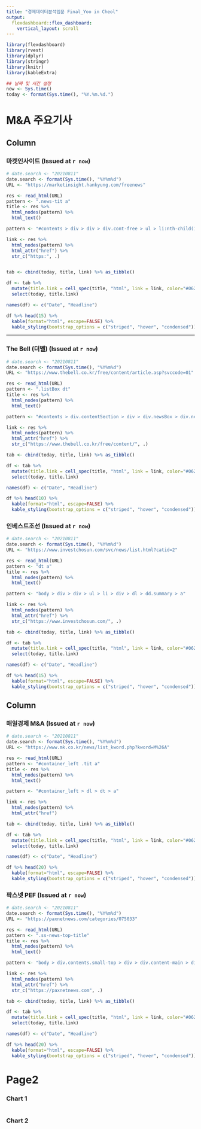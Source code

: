 ```yaml
---
title: "경제데이터분석입문 Final_Yoo in Cheol"
output: 
  flexdashboard::flex_dashboard:
    vertical_layout: scroll
---
```


```r
library(flexdashboard)
library(rvest)
library(dplyr)
library(stringr)
library(knitr)
library(kableExtra)

## 날짜 및 시간 설정
now <- Sys.time()
today <- format(Sys.time(), "%Y.%m.%d.")
```

M&A 주요기사
===================================== 

Column {data-width=500}
-----------------------------------------------------------------------
### 마켓인사이트 (**Issued at `r now`**)

```r
# date.search <- "20210811"
date.search <- format(Sys.time(), "%Y%m%d")
URL <- "https://marketinsight.hankyung.com/freenews"

res <- read_html(URL)
pattern <- ".news-tit a"
title <- res %>% 
  html_nodes(pattern) %>% 
  html_text()

pattern <- "#contents > div > div > div.cont-free > ul > li:nth-child(1) > div.txt-cont > h3 > a"

link <- res %>% 
  html_nodes(pattern) %>% 
  html_attr("href") %>% 
  str_c("https:", .)


tab <- cbind(today, title, link) %>% as_tibble()

df <- tab %>%
  mutate(title.link = cell_spec(title, "html", link = link, color="#062872")) %>%
  select(today, title.link)

names(df) <- c("Date", "Headline")

df %>% head(15) %>%
  kable(format="html", escape=FALSE) %>%
  kable_styling(bootstrap_options = c("striped", "hover", "condensed"))
```


-----------------------------------------------------------------------

### The Bell (더벨) (**Issued at `r now`**)

```r
# date.search <- "20210811"
date.search <- format(Sys.time(), "%Y%m%d")
URL <- "https://www.thebell.co.kr/free/content/article.asp?svccode=01"

res <- read_html(URL)
pattern <- ".listBox dt"
title <- res %>% 
  html_nodes(pattern) %>% 
  html_text()

pattern <- "#contents > div.contentSection > div > div.newsBox > div.newsList > div.listBox > ul > li > dl > a"

link <- res %>% 
  html_nodes(pattern) %>% 
  html_attr("href") %>% 
  str_c("https://www.thebell.co.kr/free/content/", .)

tab <- cbind(today, title, link) %>% as_tibble()

df <- tab %>%
  mutate(title.link = cell_spec(title, "html", link = link, color="#062872")) %>%
  select(today, title.link)

names(df) <- c("Date", "Headline")

df %>% head(10) %>%
  kable(format="html", escape=FALSE) %>%
  kable_styling(bootstrap_options = c("striped", "hover", "condensed"))
```


### 인베스트조선 (**Issued at `r now`**)

```r
# date.search <- "20210811"
date.search <- format(Sys.time(), "%Y%m%d")
URL <- "https://www.investchosun.com/svc/news/list.html?catid=2"

res <- read_html(URL)
pattern <- "dt a"
title <- res %>% 
  html_nodes(pattern) %>% 
  html_text()

pattern <- "body > div > div > ul > li > div > dl > dd.summary > a"

link <- res %>% 
  html_nodes(pattern) %>% 
  html_attr("href") %>% 
  str_c("https://www.investchosun.com/", .)

tab <- cbind(today, title, link) %>% as_tibble()

df <- tab %>%
  mutate(title.link = cell_spec(title, "html", link = link, color="#062872")) %>%
  select(today, title.link)

names(df) <- c("Date", "Headline")

df %>% head(15) %>%
  kable(format="html", escape=FALSE) %>%
  kable_styling(bootstrap_options = c("striped", "hover", "condensed"))
```


Column {data-width=500}
-----------------------------------------------------------------------

### 매일경제 M&A (**Issued at `r now`**)

```r
# date.search <- "20210811"
date.search <- format(Sys.time(), "%Y%m%d")
URL <- "https://www.mk.co.kr/news/list_kword.php?kword=M%26A"

res <- read_html(URL)
pattern <- "#container_left .tit a"
title <- res %>% 
  html_nodes(pattern) %>% 
  html_text()

pattern <- "#container_left > dl > dt > a"

link <- res %>% 
  html_nodes(pattern) %>% 
  html_attr("href")

tab <- cbind(today, title, link) %>% as_tibble()

df <- tab %>%
  mutate(title.link = cell_spec(title, "html", link = link, color="#062872")) %>%
  select(today, title.link)

names(df) <- c("Date", "Headline")

df %>% head(20) %>%
  kable(format="html", escape=FALSE) %>%
  kable_styling(bootstrap_options = c("striped", "hover", "condensed"))
```


### 팍스넷 PEF (**Issued at `r now`**)

```r
# date.search <- "20210811"
date.search <- format(Sys.time(), "%Y%m%d")
URL <- "https://paxnetnews.com/categories/075033"

res <- read_html(URL)
pattern <- ".ss-news-top-title"
title <- res %>% 
  html_nodes(pattern) %>% 
  html_text()

pattern <- "body > div.contents.small-top > div > div.content-main > div.mnm-news-list > div> div > a"

link <- res %>% 
  html_nodes(pattern) %>% 
  html_attr("href") %>% 
  str_c("https://paxnetnews.com", .)

tab <- cbind(today, title, link) %>% as_tibble()

df <- tab %>%
  mutate(title.link = cell_spec(title, "html", link = link, color="#062872")) %>%
  select(today, title.link)

names(df) <- c("Date", "Headline")

df %>% head(20) %>%
  kable(format="html", escape=FALSE) %>%
  kable_styling(bootstrap_options = c("striped", "hover", "condensed"))
```

Page2
===================================== 

### Chart 1
    
```r
```
    
### Chart 2

```r
```
